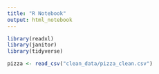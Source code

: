 ```yaml
---
title: "R Notebook"
output: html_notebook
---
```


```r
library(readxl)
library(janitor)
library(tidyverse)
```


```r
pizza <- read_csv("clean_data/pizza_clean.csv")
```

```r

```

